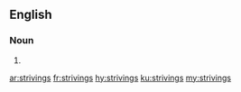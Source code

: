 ==English==

===Noun===
{{head|en|plural}}

# {{plural of|striving|lang=en}}

[[ar:strivings]]
[[fr:strivings]]
[[hy:strivings]]
[[ku:strivings]]
[[my:strivings]]